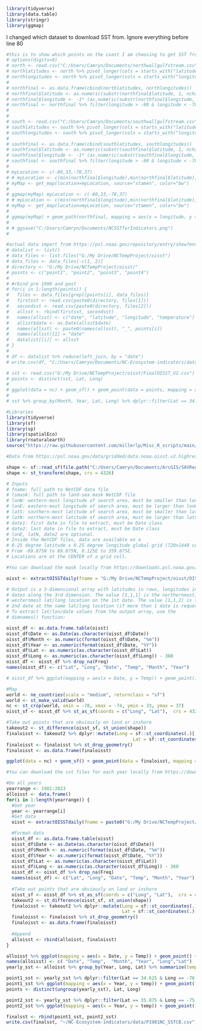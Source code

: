```r
library(tidyverse)
library(data.table)
library(stringr)
library(ggmap)
```

I changed which dataset to download SST from. Ignore everything before line 80

```r
#this is to show which points on the coast I am choosing to get SST from
# options(digits=9)
# north <- read.csv("C:/Users/Camryn/Documents/northwallgulfstream.csv")
# northlatitudes <- north %>% pivot_longer(cols = starts_with("latitude"), values_to = "latitude") %>% dplyr::select(latitude)
# northlongitudes <- north %>% pivot_longer(cols = starts_with("longitude"), values_to = "longitude") %>% dplyr::select(longitude) 
# 
# northfinal <- as.data.frame(cbind(northlatitudes, northlongitudes))
# northfinal$latitude <- as.numeric(substr(northfinal$latitude, 1, nchar(northfinal$latitude)-1))
# northfinal$longitude <- -1* (as.numeric(substr(northfinal$longitude, 1, nchar(northfinal$longitude)-1)))
# northfinal <- northfinal %>% filter(longitude > -80 & longitude < -70) %>% filter(latitude > 33 & latitude < 37)
# 
# 
# south <- read.csv("C:/Users/Camryn/Documents/southwallgulfstream.csv")
# southlatitudes <- south %>% pivot_longer(cols = starts_with("latitude"), values_to = "latitude") %>% dplyr::select(latitude)
# southlongitudes <- south %>% pivot_longer(cols = starts_with("longitude"), values_to = "longitude") %>% dplyr::select(longitude) 
# 
# southfinal <- as.data.frame(cbind(southlatitudes, southlongitudes))
# southfinal$latitude <- as.numeric(substr(southfinal$latitude, 1, nchar(southfinal$latitude)-1))
# southfinal$longitude <- -1* (as.numeric(substr(southfinal$longitude, 1, nchar(southfinal$longitude)-1)))
# southfinal <- southfinal %>% filter(longitude > -80 & longitude < -70) %>% filter(latitude > 33 & latitude < 37)
# 
# myLocation <- c(-80,33,-70,37)
# # myLocation <- c(min(northfinal$longitude),min(northfinal$latitude),max(northfinal$longitude),max(northfinal$latitude))
# myMap <- get_map(location=myLocation, source="stamen", color="bw")
# 
# ggmap(myMap) myLocation <- c(-80,33,-70,37)
# # myLocation <- c(min(northfinal$longitude),min(northfinal$latitude),max(northfinal$longitude),max(northfinal$latitude))
# myMap <- get_map(location=myLocation, source="stamen", color="bw")
# 
# ggmap(myMap) + geom_path(northfinal, mapping = aes(x = longitude, y = latitude), color = "blue") + geom_path(southfinal, mapping = aes(x = longitude, y = latitude), color = "red")  + geom_text(label = "1", aes(y = 35.5, x =	-75.5)) + geom_text(label = "2", aes(y = 35.5, x =	-74.5)) + geom_text(label = "3", aes(y = 34.5, x =	-77)) + geom_text(label = "4", aes(y = 34.5, x =	-75)) + ggtitle("NC SST for Indicator Project")
# 
# # ggsave("C:/Users/Camryn/Documents/NCSSTforIndicators.png")
# 
```


```r
#actual data import from https://psl.noaa.gov/repository/entry/show?entryid=12159560-ab82-48a1-b3e4-88ace20475cd
# datalist <- list()
# data_files <- list.files("G:/My Drive/NCTempProject/oisst")
# data_files <- data_files[-c(1, 2)]
# directory <- "G:/My Drive/NCTempProject/oisst/"
# points <- c("point1", "point2", "point3", "point4")
# 
# #rbind pre 1990 and post
# for(i in 1:length(points)) {
#   files <- data_files[grepl(points[i], data_files)]
#   firstsst <- read.csv(paste0(directory, files[1]))
#   secondsst <- read.csv(paste0(directory, files[2]))
#   allsst <- rbind(firstsst, secondsst)
#   names(allsst) <- c("date", "latitude", "longitude", "temperature")
#   allsst$date <- as.Date(allsst$date)
#   names(allsst) <- paste0(names(allsst), "_", points[i])
#   names(allsst)[1] = "date"
#   datalist[[i]] <- allsst
# }
# 
# df <- datalist %>% reduce(left_join, by = "date")
# write.csv(df, "C:/Users/Camryn/Documents/NC-Ecosystem-indicators/data/P1981NC_SSTCB.csv")
```

```r
# sst <- read.csv("G:/My Drive/NCTempProject/oisst/FinalOISST_V2.csv")
# points <- distinct(sst, Lat, Long)
# 
# ggplot(data = nc) + geom_sf() + geom_point(data = points, mapping = aes(x = Long, y = Lat)) + labs(title = "SST Locations", x = "Longitude", y = "Latitude")
# 
# sst %>% group_by(Month, Year, Lat, Long) %>% dplyr::filter(Lat == 34.375 & Long == -76.375) %>% summarize(meantemp = mean(Temp, na.rm = TRUE)) %>% ggplot(mapping = aes(x = Month, y = meantemp)) + geom_point() + geom_line() + geom_smooth(method = "lm") 
```

```r
#Libraries
library(tidyverse)
library(sf)
library(sp)
library(spatialEco)
library(rnaturalearth)
source("https://raw.githubusercontent.com/millerlp/Misc_R_scripts/main/NOAA_OISST_ncdf4.R")

#Data from https://psl.noaa.gov/data/gridded/data.noaa.oisst.v2.highres.html 

shape <- sf::read_sf(file.path("C:/Users/Camryn/Documents/ArcGIS/SAVRegions.shp"))
shape <- st_transform(shape, crs = 4326)

# Inputs
# fname: full path to NetCDF data file
# lsmask: full path to land-sea mask NetCDF file
# lonW: western-most longitude of search area, must be smaller than lonE
# lonE: eastern-most longitude of search area, must be larger than lonW
# latS: southern-most latitude of search area, must be smaller than latN
# latN: northern-most latitude of search area, must be larger than latS
# date1: first date in file to extract, must be Date class
# date2: last date in file to extract, must be Date class
# lonE, latN, date2 are optional. 
# Inside the NetCDF files, data are available on a 
# 0.25 degree latitude x 0.25 degree longitude global grid (720x1440 cells)
# From -89.875N to 89.875N, 0.125E to 359.875E.
# Locations are at the CENTER of a grid cell. 

#You can download the mask locally from https://downloads.psl.noaa.gov/Datasets/noaa.oisst.v2.highres/

oisst <- extractOISSTdaily(fname = "G:/My Drive/NCTempProject/oisst/OISST_NCDF/sst.day.mean.1981.nc",lsmask = "G:/My Drive/NCTempProject/oisst/OISST_NCDF/lsmask.oisst.nc", lonW = 360-78.5, lonE = 360-75, latS = 34, latN = 37, date1 = as.Date("1981-01-01"), date2 = as.Date("1981-12-31"))

# Output is a 3-dimensional array with latitudes in rows, longitudes in columns, and
# dates along the 3rd dimension. The value [1,1,1] is the northernmost, 
# westernmost lat/long location on the 1st date. The value [1,1,2] is the
# 2nd date at the same lat/long location (if more than 1 date is requested).
# To extract lat/lon/date values from the output array, use the 
# dimnames() function:

oisst_df <- as.data.frame.table(oisst)
oisst_df$Date <- as.Date(as.character(oisst_df$Date))
oisst_df$Month <- as.numeric(format(oisst_df$Date, "%m"))
oisst_df$Year <- as.numeric(format(oisst_df$Date, "%Y"))
oisst_df$Lat <- as.numeric(as.character(oisst_df$Lat))
oisst_df$Long <- as.numeric(as.character(oisst_df$Long)) - 360
oisst_df <- oisst_df %>% drop_na(Freq)
names(oisst_df) <- c("Lat", "Long", "Date", "Temp", "Month", "Year")

# oisst_df %>% ggplot(mapping = aes(x = Date, y = Temp)) + geom_point() + geom_line() + facet_wrap(Lat~Long)

#Map
world <- ne_countries(scale = "medium", returnclass = "sf")
world <- st_make_valid(world)
nc <- st_crop(world, xmin = -78, xmax = -74, ymin = 33, ymax = 37)
oisst_sf <- oisst_df %>% st_as_sf(coords = c("Long", "Lat"),  crs = 4326)

#Take out points that are obviously on land or inshore
takeout2 <- st_difference(oisst_sf, st_union(shape))
finaloisst <- takeout2 %>% dplyr::mutate(Long = sf::st_coordinates(.)[,1],
                                               Lat = sf::st_coordinates(.)[,2])
finaloisst <- finaloisst %>% st_drop_geometry()
finaloisst <- as.data.frame(finaloisst) 

ggplot(data = nc) + geom_sf() + geom_point(data = finaloisst, mapping = aes(x = Long, y = Lat, color = Temp)) + labs(title = "SST Locations", x = "Longitude", y = "Latitude")

#You can download the sst files for each year locally from https://downloads.psl.noaa.gov/Datasets/noaa.oisst.v2.highres/

#Do all years 
yearrange <- 1981:2023
alloisst <- data.frame()
for(i in 1:length(yearrange)) {
  #Get year
  year <- yearrange[i]
  #Get data
  oisst <- extractOISSTdaily(fname = paste0("G:/My Drive/NCTempProject/oisst/OISST_NCDF/sst.day.mean.", year,".nc"),lsmask = "G:/My Drive/NCTempProject/oisst/OISST_NCDF/lsmask.oisst.nc", lonW = 360-78, lonE = 360-75, latS = 34, latN = 37, date1 = as.Date(paste0(year, "-01-01")), date2 = as.Date(paste0(year, "-12-31")))

  #Format data
  oisst_df <- as.data.frame.table(oisst)
  oisst_df$Date <- as.Date(as.character(oisst_df$Date))
  oisst_df$Month <- as.numeric(format(oisst_df$Date, "%m"))
  oisst_df$Year <- as.numeric(format(oisst_df$Date, "%Y"))
  oisst_df$Lat <- as.numeric(as.character(oisst_df$Lat))
  oisst_df$Long <- as.numeric(as.character(oisst_df$Long)) - 360
  oisst_df <- oisst_df %>% drop_na(Freq)
  names(oisst_df) <- c("Lat", "Long", "Date", "Temp", "Month", "Year")
  
  #Take out points that are obviously on land or inshore
  oisst_sf <- oisst_df %>% st_as_sf(coords = c("Long", "Lat"),  crs = 4326)
  takeout2 <- st_difference(oisst_sf, st_union(shape))
  finaloisst <- takeout2 %>% dplyr::mutate(Long = sf::st_coordinates(.)[,1],
                                           Lat = sf::st_coordinates(.)[,2])
  finaloisst <- finaloisst %>% st_drop_geometry()
  finaloisst <- as.data.frame(finaloisst) 
  
  #Append
  alloisst <- rbind(alloisst, finaloisst)
}

alloisst %>% ggplot(mapping = aes(x = Date, y = Temp)) + geom_point() + geom_line() 
names(alloisst) <- c( "Date", "Temp",  "Month", "Year", "Long","Lat")
yearly_sst <- alloisst %>% group_by(Year, Long, Lat) %>% summarize(temp = mean(Temp, na.rm = TRUE))

point1_sst <- yearly_sst %>% dplyr::filter(Lat == 34.625 & Long == -76.125)
point1_sst %>% ggplot(mapping = aes(x = Year, y = temp)) + geom_point() + geom_line() 
points <- distinct(ungroup(yearly_sst), Lat, Long)

point2_sst <- yearly_sst %>% dplyr::filter(Lat == 35.875 & Long == -75.375) 
point2_sst %>% ggplot(mapping = aes(x = Year, y = temp)) + geom_point() + geom_line() 

finalsst <- rbind(point1_sst, point2_sst)
write.csv(finalsst, "~/NC-Ecosystem-indicators/data/P1981NC_SSTCB.csv")

```

